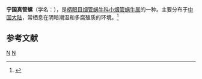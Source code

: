 {{Speciesbox
| taxon = Euphaedusa rathouisiana
| binomial_authority = (Heude, 1882)
}}
'''宁国真管螺'''（学名：''{{lang|la|Euphaedusa rathouisiana}}''），是[[柄眼目|柄眼目]][[烟管蜗牛科|烟管蜗牛科]][[小烟管蜗牛属|小烟管蜗牛属]]的一种。主要分布于[[中国大陆|中国大陆]]，常栖息在阴暗潮湿和多腐殖质的环境。<ref>{{cite web|url=http://shell.sinica.edu.tw/chinese/shellbase_detail.php?science_no=5949|title=国际贝库：宁国真管螺|publisher=台湾贝类资料库|accessdate=2009-08-11|archive-date=2016-03-04|archive-url=https://web.archive.org/web/20160304112610/http://shell.sinica.edu.tw/chinese/shellbase_detail.php?science_no=5949|dead-url=no}}</ref>

== 参考文献 ==
{{reflist}}
{{taxonbar}}
[[Category:_1882年描述的动物|N]]
[[Category:小烟管蜗牛属|N]]